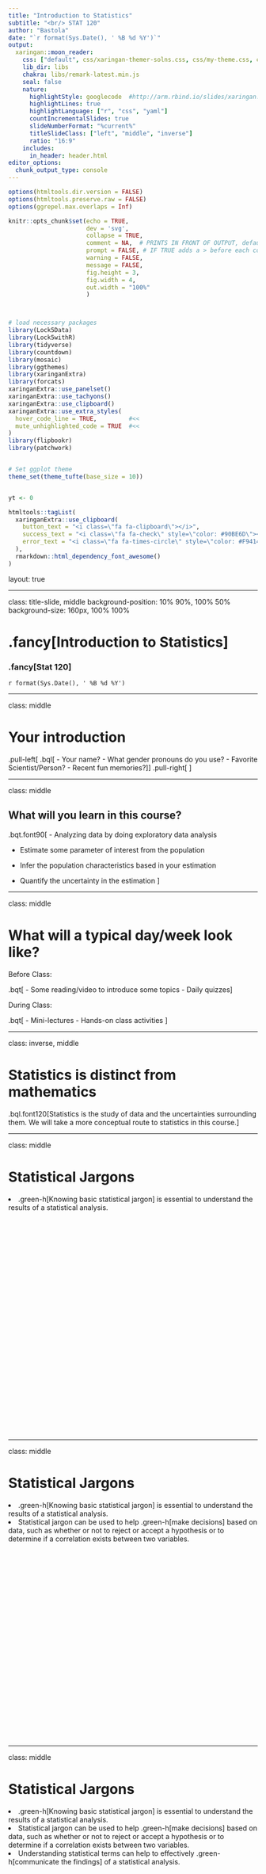 ```yaml
---
title: "Introduction to Statistics"
subtitle: "<br/> STAT 120"
author: "Bastola"
date: "`r format(Sys.Date(), ' %B %d %Y')`"
output:
  xaringan::moon_reader:
    css: ["default", css/xaringan-themer-solns.css, css/my-theme.css, css/my-font.css]
    lib_dir: libs
    chakra: libs/remark-latest.min.js
    seal: false
    nature:
      highlightStyle: googlecode  #http://arm.rbind.io/slides/xaringan.html#77 # idea, magula
      highlightLines: true
      highlightLanguage: ["r", "css", "yaml"]
      countIncrementalSlides: true
      slideNumberFormat: "%current%"
      titleSlideClass: ["left", "middle", "inverse"]
      ratio: "16:9"
    includes:
      in_header: header.html  
editor_options: 
  chunk_output_type: console
---
```


```r
options(htmltools.dir.version = FALSE)
options(htmltools.preserve.raw = FALSE)
options(ggrepel.max.overlaps = Inf)

knitr::opts_chunk$set(echo = TRUE, 
                      dev = 'svg',
                      collapse = TRUE, 
                      comment = NA,  # PRINTS IN FRONT OF OUTPUT, default is '##' which comments out output
                      prompt = FALSE, # IF TRUE adds a > before each code input
                      warning = FALSE, 
                      message = FALSE,
                      fig.height = 3, 
                      fig.width = 4,
                      out.width = "100%"
                      )



# load necessary packages
library(Lock5Data)
library(Lock5withR)
library(tidyverse)
library(countdown)
library(mosaic)
library(ggthemes)
library(xaringanExtra)
library(forcats)
xaringanExtra::use_panelset()
xaringanExtra::use_tachyons()
xaringanExtra::use_clipboard()
xaringanExtra::use_extra_styles(
  hover_code_line = TRUE,         #<<
  mute_unhighlighted_code = TRUE  #<<
)
library(flipbookr)
library(patchwork)


# Set ggplot theme
theme_set(theme_tufte(base_size = 10))


yt <- 0
```



```r
htmltools::tagList(
  xaringanExtra::use_clipboard(
    button_text = "<i class=\"fa fa-clipboard\"></i>",
    success_text = "<i class=\"fa fa-check\" style=\"color: #90BE6D\"></i>",
    error_text = "<i class=\"fa fa-times-circle\" style=\"color: #F94144\"></i>"
  ),
  rmarkdown::html_dependency_font_awesome()
)
```


layout: true
  
<!-- <div class="my-footer"><span>Stat 230</span></div> -->
<!-- this adds the link footer to all slides, depends on my-footer class in css-->

---

class: title-slide, middle
<!-- background-image: url("assets/title-image2.jpg") -->
background-position: 10% 90%, 100% 50%
background-size: 160px, 100% 100%

# .fancy[Introduction to Statistics]

### .fancy[Stat 120]

`r format(Sys.Date(), ' %B %d %Y')`

---

class: middle

# Your introduction

.pull-left[
.bql[
- Your name?
- What gender pronouns do
you use?
- Favorite Scientist/Person?
- Recent fun memories?
]
]
.pull-right[
<center>
<img src="images/indexcard.jpg" width="95%" height="85%"><br>
<a>Please fill in!</a>
</center>
]

---

class: middle

## What will you learn in this course?

.bqt.font90[
- Analyzing data by doing exploratory data analysis

- Estimate some parameter of interest from the population

- Infer the population characteristics based in your estimation

- Quantify the uncertainty in the estimation
]

---


class: middle

# What will a typical day/week look like?

Before Class:

.bqt[
- Some reading/video to introduce some topics
- Daily quizzes
]

During Class:

.bqt[
- Mini-lectures
- Hands-on class activities 
]

---

class: inverse, middle

# Statistics is distinct from mathematics

.bql.font120[Statistics is the study of data and the uncertainties surrounding them. We will take a more conceptual route to statistics in this course.
]

---


class: middle

# Statistical Jargons




<div class="bq" style="height: 5in;">

 <li> .green-h[Knowing basic statistical jargon] is essential to understand the results of a statistical analysis. </li>


</div>

---

class: middle

# Statistical Jargons




<div class="bq" style="height: 5in;">

 <li> .green-h[Knowing basic statistical jargon] is essential to understand the results of a statistical analysis. </li>

<li> Statistical jargon can be used to help .green-h[make decisions] based on data, such as whether or not to reject or accept a hypothesis or to determine if a correlation exists between two variables. </li>

</div>


---

class: middle

# Statistical Jargons


<div class="bq" style="height: 5in;">

 <li> .green-h[Knowing basic statistical jargon] is essential to understand the results of a statistical analysis. </li>

<li> Statistical jargon can be used to help .green-h[make decisions] based on data, such as whether or not to reject or accept a hypothesis or to determine if a correlation exists between two variables. </li>

<li>  Understanding statistical terms can help to effectively .green-h[communicate the findings] of a statistical analysis. </li>

</div>

---

class: middle

# What and Why of Statistics?

.bql[
Science of collecting, describing, analyzing and making decisions based on data

  + Sampling
  + Exploratory Data Analysis
  + Inference
]

.blue-h.font120[Allows us to make informed decisions in the face of uncertainty and let's us take an unbiased and evidence-based viewpoint]

---

class: middle

# Data: Cases and Variables

.bql[
Data are a set of measurements taken on a set of individual units
- These are .b[cases] or units]

<br>

.bql[
Data is stored and presented in a dataset that comprises of variables measured on cases
- A .b[variable] is any characteristic that is recorded for each case
]

---

# General sentiment of the class

```r
# data
library(tidytext)
library(ggthemes)
library(dplyr)
library(ggplot2)

review_02 <- read.csv("data/response.csv")


review_02 %>%
  select(What.do.you.hope.to.gain.from.taking.this.course.) %>%
  unnest_tokens(output = word, input = What.do.you.hope.to.gain.from.taking.this.course.) %>%
  inner_join(get_sentiments('nrc')) %>%
  group_by(sentiment) %>%
  count() %>%
  ggplot(aes(x = reorder(sentiment, X = n), y = n, fill = sentiment)) +
  geom_col() +
  coord_flip() +
  scale_fill_brewer(palette = "Paired") +
  theme_minimal() +
  theme(
    plot.title = element_text(size = 14, face = "bold", hjust = 0.5),
    axis.title = element_text(size = 12, face = "bold"),
    axis.text = element_text(size = 10)
  ) + 
  labs(title = "Sentiment of Class",
       x = "Spectrum of Sentiments")
```


---

## Survey Responses: What do you hope to gain from taking this course?


```r
library(tidyverse)
library(tidyr)
library(tidytext)
library(wordcloud)

wordcloudData <- 
  review_02 %>%
  select(What.do.you.hope.to.gain.from.taking.this.course.) %>%
  unnest_tokens(output = word, input = What.do.you.hope.to.gain.from.taking.this.course.) %>%
  anti_join(stop_words)  %>%
  count(word) %>%
  data.frame()

set.seed(42) # For reproducibility
wordcloud(words = wordcloudData$word, 
          freq = wordcloudData$n, 
          min.freq = 1, 
          max.words = 100, # Maximum number of words to display
          random.order = FALSE, 
          rot.per = 0.3, 
          random.color = TRUE, 
          colors = RColorBrewer::brewer.pal(8, "Dark2"), # Color palette
          scale = c(3, 0.5)) # Font size range
```



---

## Survey Responses: Is there anything about this course that you are nervous about?


```r
wordcloudData <- 
  review_02 %>%
  select(Is.there.anything.about.this.course.that.you.are.nervous.about.) %>%
  unnest_tokens(output = word, input = Is.there.anything.about.this.course.that.you.are.nervous.about.) %>%
  anti_join(stop_words)  %>%
  count(word) %>%
  data.frame()

set.seed(42) # For reproducibility
wordcloud(words = wordcloudData$word, 
          freq = wordcloudData$n, 
          min.freq = 1, 
          max.words = 100, # Maximum number of words to display
          random.order = FALSE, 
          rot.per = 0.3, 
          random.color = TRUE, 
          colors = RColorBrewer::brewer.pal(8, "Dark2"), # Color palette
          scale = c(3, 0.5)) # Font size range
```



---


class: middle

# Statistical Jargons


<div class="bq" style="height: 3in;">

 <li> Statistical computing software called R </li>


</div>




---


class: middle

# Statistical Jargons


<div class="bq" style="height: 3in;">

 <li> Statistical computing software called R </li>

<li> RStudio gives nice user-friendly interface to R </li>


</div>



---


class: middle

# Statistical Jargons


<div class="bq" style="height: 3in;">

 <li> Statistical computing software called R </li>

<li> RStudio gives nice user-friendly interface to R </li>

<li>  RMarkdown is platform in Rstudio to write your codes and results </li>

</div>

---

## `EducationLiteracy` dataset from Lock5

.scroll-box-16[
```r
knitr::kable(EducationLiteracy, format = "html")
```
]


<br>

<div style="text-align: center; font-size: 30px; font-weight: bold; color: red;">Each row = case & Each column = variable</div>

.footnote[Click [here](https://www.lock5stat.com/datapage2e.html) for Lock5 datasets for the second edition]

---

class: middle

# Categorical Versus Quantitative

> Variables are classified as either categorical or quantitative:

<br>

.bql[
- A .b[categorical variable] divides the cases into groups. e.g. gender,
country, state etc.

- A .b[quantitative variable] measures a numerical quantity for each
case, e.g. age, height, sleep hours, blood pressure etc
]

---

# Kidney cancer

> Counties with the highest kidney cancer rates

<center>
<img src="images/kidneycancermap.png" width="65%" height="65%"><br>
<a>Source: Gelman et. al. Bayesian Data Anaylsis, CRC Press, 2004</a>
</center>

---

class: middle

# Kidney cancer

> If the cases in the kidney cancer dataset are people, then the measured variable is .b[categorical]

- We categorize each person as either having kidney
cancer or not which is categorical.

---

class: middle

# Kidney cancer

> If the cases in the kidney cancer dataset are counties, then the measured variable is .bold[quantitative]

- Data collected at the county level is aggregated
across all people living in the county. We then get
rates of cancer which are numbers (quantitative).

---

# Variable manipulations

.bql.font80[
Can use numbers to code categories of categorical variable
- e.g Gender (1 for male and 2 for female)
]

<br>

--

.bql.font80[
Can convert quantitative variable into categorical groups
- e.g. Income (0-50000 as Low, 50000+ as High)
]

<br>

--

.bql.font80[
Categorical variables are sometimes collapsed into fewer levels
- e.g. no HS degree, HS degree, some college, 2 year degree
]

---

# Explanatory and Response Variable

.bql[When one variable helps us understand or predict values of another variable, we call the former the .b[explanatory variable] and the latter the .bold[response variable]]

--

<br>
.pull-left[

.bql[
Does meditation help reduce stress?
- explanatory variable: .b[meditation]
- response variable: .b[stress level]
]
]

.pull-right[
.bql[
Does sugar consumption increase hyperactivity?
- explanatory variable: .b[sugar consumption]
- response variable: .b[hyperactive behavior]
]
]

---

background-image: url("images/RStudio Anatomy.svg")
background-position: center
background-size: 96%
class: clear


.footnote[ Click [here](https://buzzrbeeline.blog/2018/07/04/rstudio-anatomy/) for source]


---

class: action, middle

# <i class="fa fa-pencil-square-o" style="font-size:48px;color:purple">&nbsp;Group&nbsp;Activity&nbsp;`r (yt <- yt + 1)`</i>    


.pull-left-40[
![](https://media.giphy.com/media/RKApDdwsQ6jkwd6RNn/giphy.gif)
]
.pull-right-60[
<br>
.bq.font90[
- Make a course folder called 'stat120' either on your Maize account or on your local computer 
- Please download the in-class activity file for Day 1 from [moodle](https://moodle.carleton.edu/) and go to [class web page](https://stat120-spring23.netlify.app/) 
- We will go over this .Rmd file together. 
- Once you are done, knit to pdf or word and submit.
]

]

`r countdown(minutes = 10, seconds = 00, top = 0 , color_background = "inherit", padding = "3px 4px", font_size = "2em")`


